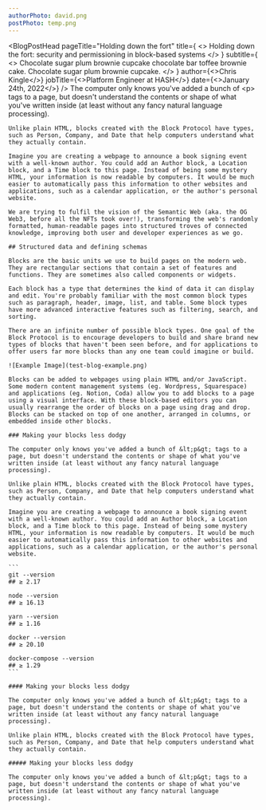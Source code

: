 ```yaml
---
authorPhoto: david.png
postPhoto: temp.png
---
```


<BlogPostHead
    pageTitle="Holding down the fort"
    title={
        <>
            Holding down the fort: security and permissioning in block-based systems
        </>
    }
    subtitle={
        <>
            Chocolate sugar plum brownie cupcake chocolate bar toffee brownie cake.
            Chocolate sugar plum brownie cupcake.
        </>
    }
    author={<>Chris Kingle</>}
    jobTitle={<>Platform Engineer at HASH</>}
    date={<>January 24th, 2022</>}
/>
<BlogPostContent>
    The computer only knows you've added a bunch of &lt;p&gt; tags to a page, but
    doesn't understand the contents or shape of what you've written inside (at
    least without any fancy natural language processing).

    Unlike plain HTML, blocks created with the Block Protocol have types, such as Person, Company, and Date that help computers understand what they actually contain.

    Imagine you are creating a webpage to announce a book signing event with a well-known author. You could add an Author block, a Location block, and a Time block to this page. Instead of being some mystery HTML, your information is now readable by computers. It would be much easier to automatically pass this information to other websites and applications, such as a calendar application, or the author's personal website.

    We are trying to fulfil the vision of the Semantic Web (aka. the OG Web3, before all the NFTs took over!), transforming the web's randomly formatted, human-readable pages into structured troves of connected knowledge, improving both user and developer experiences as we go.

    ## Structured data and defining schemas

    Blocks are the basic units we use to build pages on the modern web. They are rectangular sections that contain a set of features and functions. They are sometimes also called components or widgets.

    Each block has a type that determines the kind of data it can display and edit. You're probably familiar with the most common block types such as paragraph, header, image, list, and table. Some block types have more advanced interactive features such as filtering, search, and sorting.

    There are an infinite number of possible block types. One goal of the Block Protocol is to encourage developers to build and share brand new types of blocks that haven't been seen before, and for applications to offer users far more blocks than any one team could imagine or build.

    ![Example Image](test-blog-example.png)

    Blocks can be added to webpages using plain HTML and/or JavaScript. Some modern content management systems (eg. Wordpress, Squarespace) and applications (eg. Notion, Coda) allow you to add blocks to a page using a visual interface. With these block-based editors you can usually rearrange the order of blocks on a page using drag and drop. Blocks can be stacked on top of one another, arranged in columns, or embedded inside other blocks.

    ### Making your blocks less dodgy

    The computer only knows you've added a bunch of &lt;p&gt; tags to a page, but doesn't understand the contents or shape of what you've written inside (at least without any fancy natural language processing).

    Unlike plain HTML, blocks created with the Block Protocol have types, such as Person, Company, and Date that help computers understand what they actually contain.

    Imagine you are creating a webpage to announce a book signing event with a well-known author. You could add an Author block, a Location block, and a Time block to this page. Instead of being some mystery HTML, your information is now readable by computers. It would be much easier to automatically pass this information to other websites and applications, such as a calendar application, or the author's personal website.

    ```
    git --version
    ## ≥ 2.17

    node --version
    ## ≥ 16.13

    yarn --version
    ## ≥ 1.16

    docker --version
    ## ≥ 20.10

    docker-compose --version
    ## ≥ 1.29
    ```

    #### Making your blocks less dodgy

    The computer only knows you've added a bunch of &lt;p&gt; tags to a page, but doesn't understand the contents or shape of what you've written inside (at least without any fancy natural language processing).

    Unlike plain HTML, blocks created with the Block Protocol have types, such as Person, Company, and Date that help computers understand what they actually contain.

    ##### Making your blocks less dodgy

    The computer only knows you've added a bunch of &lt;p&gt; tags to a page, but doesn't understand the contents or shape of what you've written inside (at least without any fancy natural language processing).

</BlogPostContent>
